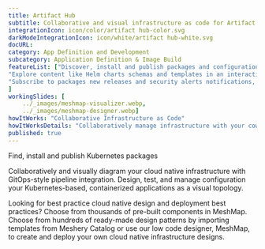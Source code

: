 ```yaml
---
title: Artifact Hub  
subtitle: Collaborative and visual infrastructure as code for Artifact Hub
integrationIcon: icon/color/artifact hub-color.svg
darkModeIntegrationIcon: icon/white/artifact hub-white.svg
docURL: 
category: App Definition and Development
subcategory: Application Definition & Image Build
featureList: ["Discover, install and publish packages and configurations.",
"Explore content like Helm charts schemas and templates in an interactive way.",
"Subscribe to packages new releases and security alerts notifications, via email or webhooks."
]
workingSlides: [
    ../_images/meshmap-visualizer.webp,
    ../_images/meshmap-designer.webp]
howItWorks: "Collaborative Infrastructure as Code"
howItWorksDetails: "Collaboratively manage infrastructure with your coworkers synchronously sharing the same designs."
published: true
---
```

<p>
    Find, install and publish Kubernetes packages
</p>
<p>
    Collaboratively and visually diagram your cloud native infrastructure with GitOps-style pipeline integration. Design, test, and manage configuration your Kubernetes-based, containerized applications as a visual topology.
</p>
<p>
    Looking for best practice cloud native design and deployment best practices? Choose from thousands of pre-built components in MeshMap. Choose from hundreds of ready-made design patterns by importing templates from Meshery Catalog or use our low code designer, MeshMap, to create and deploy your own cloud native infrastructure designs.
</p>